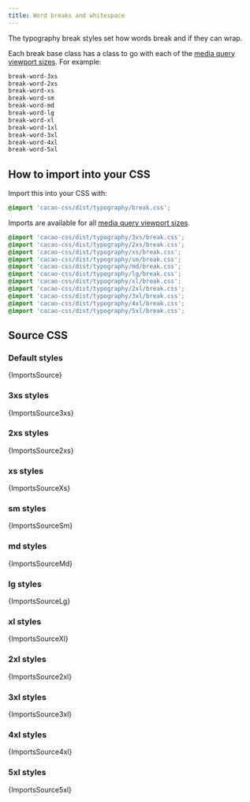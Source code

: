 ```yaml
---
title: Word breaks and whitespace
---
```


The typography break styles set how words break and if they can wrap.

Each break base class has a class to go with each of the [media query viewport sizes](/styles/media#viewport-media-queries). For example:

```css
break-word-3xs
break-word-2xs
break-word-xs
break-word-sm
break-word-md
break-word-lg
break-word-xl
break-word-1xl
break-word-3xl
break-word-4xl
break-word-5xl
```

## How to import into your CSS

Import this into your CSS with:

```css
@import 'cacao-css/dist/typography/break.css';
```

Imports are available for all [media query viewport sizes](/styles/media#viewport-media-queries).

```css
@import 'cacao-css/dist/typography/3xs/break.css';
@import 'cacao-css/dist/typography/2xs/break.css';
@import 'cacao-css/dist/typography/xs/break.css';
@import 'cacao-css/dist/typography/sm/break.css';
@import 'cacao-css/dist/typography/md/break.css';
@import 'cacao-css/dist/typography/lg/break.css';
@import 'cacao-css/dist/typography/xl/break.css';
@import 'cacao-css/dist/typography/2xl/break.css';
@import 'cacao-css/dist/typography/3xl/break.css';
@import 'cacao-css/dist/typography/4xl/break.css';
@import 'cacao-css/dist/typography/5xl/break.css';
```

## Source CSS

<!-- markdownlint-disable -->

### Default styles

<CodeBlock language="css" title="typography/break.css">{ImportsSource}</CodeBlock>

### 3xs styles

<CodeBlock language="css" title="typography/3xs/break.css">{ImportsSource3xs}</CodeBlock>

### 2xs styles

<CodeBlock language="css" title="typography/2xs/break.css">{ImportsSource2xs}</CodeBlock>

### xs styles

<CodeBlock language="css" title="typography/xs/break.css">{ImportsSourceXs}</CodeBlock>

### sm styles

<CodeBlock language="css" title="typography/sm/break.css">{ImportsSourceSm}</CodeBlock>

### md styles

<CodeBlock language="css" title="typography/md/break.css">{ImportsSourceMd}</CodeBlock>

### lg styles

<CodeBlock language="css" title="typography/lg/break.css">{ImportsSourceLg}</CodeBlock>

### xl styles

<CodeBlock language="css" title="typography/xl/break.css">{ImportsSourceXl}</CodeBlock>

### 2xl styles

<CodeBlock language="css" title="typography/2xl/break.css">{ImportsSource2xl}</CodeBlock>

### 3xl styles

<CodeBlock language="css" title="typography/3xl/break.css">{ImportsSource3xl}</CodeBlock>

### 4xl styles

<CodeBlock language="css" title="typography/4xl/break.css">{ImportsSource4xl}</CodeBlock>

### 5xl styles

<CodeBlock language="css" title="typography/5xl/break.css">{ImportsSource5xl}</CodeBlock>
